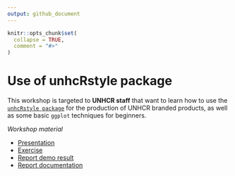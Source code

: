 ```yaml
---
output: github_document
---
```


<!-- README.md is generated from README.Rmd. Please edit that file -->

```r
knitr::opts_chunk$set(
  collapse = TRUE,
  comment = "#>"
)
```

# Use of unhcRstyle package

<!-- badges: start -->
<!-- badges: end -->

This workshop is targeted to **UNHCR staff** that want to learn how to use the [`unhcRstyle package`](https://github.com/UNHCR-WEB/unhcRstyle) for the production of UNHCR branded products, as well as some basic `ggplot` techniques for beginners.

*Workshop material*

- [Presentation](https://github.com/vidonne/unhcRstyle_workshop/tree/master/presentation)
- [Exercise]()
- [Report demo result]()
- [Report documentation]()